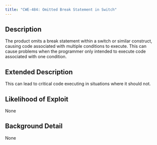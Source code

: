 ```yaml
---
title: "CWE-484: Omitted Break Statement in Switch"
---
```


## Description
The product omits a break statement within a switch or similar construct, causing code associated with multiple conditions to execute. This can cause problems when the programmer only intended to execute code associated with one condition.

## Extended Description
This can lead to critical code executing in situations where it should not.

## Likelihood of Exploit
None

## Background Detail
None
        